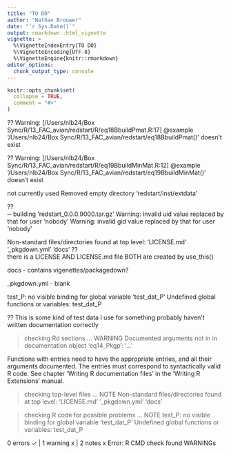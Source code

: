 ```yaml
---
title: "TO DO"
author: "Nathan Brouwer"
date: "`r Sys.Date()`"
output: rmarkdown::html_vignette
vignette: >
  %\VignetteIndexEntry{TO DO}
  %\VignetteEncoding{UTF-8}
  %\VignetteEngine{knitr::rmarkdown}
editor_options: 
  chunk_output_type: console
---
```


```r
knitr::opts_chunk$set(
  collapse = TRUE,
  comment = "#>"
)
```


??
Warning: [/Users/nlb24/Box Sync/R/13_FAC_avian/redstart/R/eq18BbuildPmat.R:17] @example '/Users/nlb24/Box Sync/R/13_FAC_avian/redstart/eq18BbuildPmat()' doesn't exist

??
Warning: [/Users/nlb24/Box Sync/R/13_FAC_avian/redstart/R/eq19BbuildMinMat.R:12] @example '/Users/nlb24/Box Sync/R/13_FAC_avian/redstart/eq19BbuildMinMat()' doesn't exist

not currently used
Removed empty directory ‘redstart/inst/extdata’
   
 
??  
─  building ‘redstart_0.0.0.9000.tar.gz’
   Warning: invalid uid value replaced by that for user 'nobody'
   Warning: invalid gid value replaced by that for user 'nobody'
   
   
Non-standard files/directories found at top level:
     ‘LICENSE.md’ ‘_pkgdown.yml’ ‘docs’
??  
there is a LICENSE AND LICENSE.md file
BOTH are created by use_this()

docs - contains vigenettes/packagedown?

_pkgdown.yml - blank


test_P: no visible binding for global variable ‘test_dat_P’
 Undefined global functions or variables:
     test_dat_P

??
This is some kind of test data I use for something
probably haven't written documentation correctly

     
   








> checking Rd \usage sections ... WARNING
  Documented arguments not in \usage in documentation object 'eq14_Pkgp':
    ‘...’
  
  Functions with \usage entries need to have the appropriate \alias
  entries, and all their arguments documented.
  The \usage entries must correspond to syntactically valid R code.
  See chapter ‘Writing R documentation files’ in the ‘Writing R
  Extensions’ manual.

> checking top-level files ... NOTE
  Non-standard files/directories found at top level:
    ‘LICENSE.md’ ‘_pkgdown.yml’ ‘docs’

> checking R code for possible problems ... NOTE
  test_P: no visible binding for global variable ‘test_dat_P’
  Undefined global functions or variables:
    test_dat_P

0 errors ✓ | 1 warning x | 2 notes x
Error: R CMD check found WARNINGs
